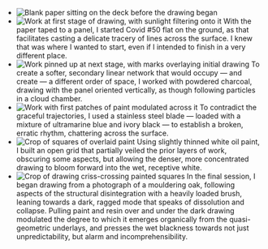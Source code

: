 
- <Image
    src="/excerpts/50/01_2.2021.003_2048p.jpg"
    alt="Blank paper sitting on the deck before the drawing began"
    width={2048}
    height={1366}
  />
- <Image
    src="/excerpts/50/02_2.2021.003_2048p.jpg"
    alt="Work at first stage of drawing, with sunlight filtering onto it"
    width={1464}
    height={2048}
    objectFit="contain"
  />
  With the paper taped to a panel, I started Covid #50 flat on the ground, as that
  facilitates casting a delicate tracery of lines across the surface. I knew that
  was where I wanted to start, even if I intended to finish in a very different place.
- <Image
    src="/excerpts/50/03_2.2021.003_2048p.jpg"
    alt="Work pinned up at next stage, with marks overlaying initial drawing"
    width={1366}
    height={2048}
    objectFit="contain"
  />
  To create a softer, secondary linear network that would occupy — and create — a
  different order of space, I worked with powdered charcoal, drawing with the panel
  oriented vertically, as though following particles in a cloud chamber.
- <Image
    src="/excerpts/50/04_2.2021.003_2048p.jpg"
    alt="Work with first patches of paint modulated across it"
    width={1415}
    height={2048}
    objectFit="contain"
  />
  To contradict the graceful trajectories, I used a stainless steel blade — loaded
  with a mixture of ultramarine blue and ivory black — to establish a broken, erratic
  rhythm, chattering across the surface.
- <Image
    src="/excerpts/50/05_2.2021.003_2048p.jpg"
    alt="Crop of squares of overlaid paint"
    width={2048}
    height={1366}
  />
  Using slightly thinned white oil paint, I built an open grid that partially veiled
  the prior layers of work, obscuring some aspects, but allowing the denser, more
  concentrated drawing to bloom forward into the wet, receptive white.
- <Image
    src="/excerpts/50/06_2.2021.003_2048p.jpg"
    alt="Crop of drawing criss-crossing painted squares"
    width={2048}
    height={1366}
  />
  In the final session, I began drawing from a photograph of a mouldering oak, following
  aspects of the structural disintegration with a heavily loaded brush, leaning towards
  a dark, ragged mode that speaks of dissolution and collapse. Pulling paint and
  resin over and under the dark drawing modulated the degree to which it emerges
  organically from the quasi-geometric underlays, and presses the wet blackness towards
  not just unpredictability, but alarm and incomprehensibility.
